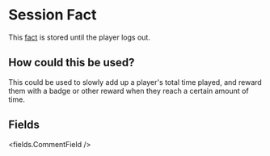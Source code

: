 
# Session Fact 

This [fact](/docs/creating-stories/facts) is stored until the player logs out.

## How could this be used?

This could be used to slowly add up a player's total time played, and reward them with a badge or other reward when they reach a certain amount of time.


## Fields

<fields.CommentField />
